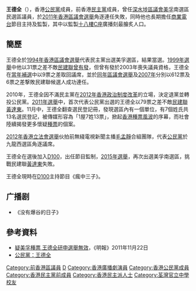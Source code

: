 {{Multiple issues|
{{Blpsources|time=2019-11-29T06:10:16+00:00}}
{{No footnotes|time=2019-11-29T06:10:16+00:00}}
}}
{{藝人
|姓名 = 王德全
|類型 = 節目主持
|圖片 =
|圖片尺寸 =
|圖片簡介 =
|英文名 = 
|暱稱 =
|其他藝名 = 
|國籍 = {{CNHK}}
|民族 = [[漢族|漢族]]
|籍貫 =
|出生日期 = {{birth date and age|1962|4|9}}
|出生地點 = {{HKG-1959}}
|逝世日期 =
|逝世地點 =
|職業 = [[議員|議員]]、[[主持|主持]]、[[監製|監製]]
|語言 = [[粵語|粵語]]
|教育程度 =
|宗教信仰 =
|配偶 = 
|兒女 = 
|父母 =
|出道地點 =
|出道作 =
|出道日期 =
|代表作 =
|活躍年代 = 2011年至今
|著名角色=
|唱片公司 =
|經紀公司 = [[商業電台|商業電台]]; [[D100|D100]] (2012-)
|網站 =
|獎項 =
|IMDb =
}}
'''王德全'''（{{bd|1962年}}），香港[[公民黨_(香港)|公民黨]]成員，前香港[[民主黨_(香港)|民主黨]]成員，曾任[[深水埗區議會|深水埗區議會]][[美孚新邨|美孚]]南選區民選區議員，於[[2011年香港區議會選舉|2011年香港區議會選舉]]角逐連任失敗，同時他也長期擔任[[商業電台|商業電台]]節目主持及監製，其中以監製[[十八樓C座|十八樓C座]]廣播刻最膾炙人口。

==簡歷==
王德全於[[1994年香港區議會選舉|1994年香港區議會選舉]]代表民主黨出選美孚選區，結果當選。[[1999年香港區議會選舉|1999年選舉]]中他以31票之差不敵[[民建聯|民建聯]][[曾有發|曾有發]]，但曾有發於2003年喪失議員資格，王德全在[[香港特別行政區第1屆區議會補選#2003年深水埗區議會美孚選區補選|當年補選]]中以9票之差取回議席，並於[[2003年香港區議會選舉|同年區議會選舉]]及[[2007年香港區議會選舉|2007年]]分別以612票及6票之差撃敗民建聯候選人成功連任。

2010年，王德全因不滿民主黨在[[2012年香港政治制度改革|2012年香港政治制度改革]]的立場，決定退黨並轉投公民黨。[[2011年香港區議會選舉|2011年選舉]]中，首次代表公民黨出選的王德全以79票之差不敵[[民建聯|民建聯]][[黃達東|黃達東]]。11月中，王德全翻查選民登記冊，發現選區內有一個單位，有7個姓氏共13名選民登記，被傳媒形容為「1屋7姓13票」，掀起[[香港種票風波|香港種票風波]]的序幕，而社會陸續揭發更多懷疑[[種票|種票]]的個案。

[[2012年香港立法會選舉|2012年香港立法會選舉]]伙拍前無綫電視新聞主播[[毛孟靜|毛孟靜]]合組團隊，代表[[公民黨_(香港)|公民黨]]於九龍西選區角逐議席。

王德全在選後加入[[D100|D100]]，出任節目監制，[[2015年香港區議會選舉|2015年選舉]]，再次出選美孚南選區，挑戰民建聯[[黃達東|黃達東]]失敗。

王德全現時在[[D100|D100]]主持節目《瘋中三子》。

==广播剧==
* 《没有爆谷的日子》

==參考資料==
*[https://web.archive.org/web/20111125180748/http://www2.news.sina.com.hk/news/2/1/1/2498777/1.html 疑美孚種票 王德全研申選舉無效]，《明報》2011年11月22日
*[http://www.civicparty.hk/?q=node/2919 公民黨：王德全]{{dead link|date=2018年3月 |bot=InternetArchiveBot |fix-attempted=yes }}

[[Category:前香港區議員|Category:前香港區議員]]
[[Category:王姓|D]]
[[Category:香港廣播劇演員|Category:香港廣播劇演員]]
[[Category:香港公民黨成員|Category:香港公民黨成員]]
[[Category:香港民主黨前成員|Category:香港民主黨前成員]]
[[Category:香港民主派人士|Category:香港民主派人士]]
[[Category:荃灣官立中學校友|Category:荃灣官立中學校友]]